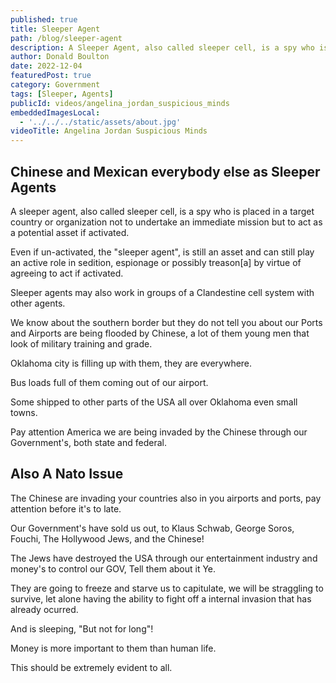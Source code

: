 ```yaml
---
published: true
title: Sleeper Agent
path: /blog/sleeper-agent
description: A Sleeper Agent, also called sleeper cell, is a spy who is placed in a target country or organization.
author: Donald Boulton
date: 2022-12-04
featuredPost: true
category: Government
tags: [Sleeper, Agents]
publicId: videos/angelina_jordan_suspicious_minds
embeddedImagesLocal:
  - '../../../static/assets/about.jpg'
videoTitle: Angelina Jordan Suspicious Minds
---
```


## Chinese and Mexican everybody else as Sleeper Agents

A sleeper agent, also called sleeper cell, is a spy who is placed in a target country or organization not to undertake an immediate mission but to act as a potential asset if activated.

Even if un-activated, the "sleeper agent", is still an asset and can still play an active role in sedition, espionage or possibly treason[a] by virtue of agreeing to act if activated.

Sleeper agents may also work in groups of a Clandestine cell system with other agents.

We know about the southern border but they do not tell you about our Ports and Airports are being flooded by Chinese, a lot of them young men that look of military training and grade.

Oklahoma city is filling up with them, they are everywhere.

Bus loads full of them coming out of our airport.

Some shipped to other parts of the USA all over Oklahoma even small towns.

Pay attention America we are being invaded by the Chinese through our Government's, both state and federal.

## Also A Nato Issue

The Chinese are invading your countries also in you airports and ports, pay attention before it's to late.

Our Government's have sold us out, to Klaus Schwab, George Soros, Fouchi, The Hollywood Jews, and the Chinese!

The Jews have destroyed the USA through our entertainment industry and money's to control our GOV, Tell them about it Ye.

They are going to freeze and starve us to capitulate, we will be straggling to survive, let alone having the ability to fight off a internal invasion that has already ocurred.

And is sleeping, "But not for long"!

Money is more important to them than human life.

This should be extremely evident to all.

<WavyHr className="mb-1 mt-1 text-wine-300" />
